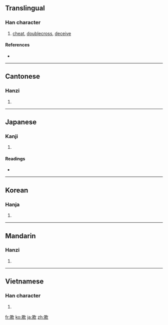 ==Translingual==

===Han character===
{{Han char|rn=76|rad=欠|as=08|sn=12|four=4788<sub>2</sub>|canj=廿金弓人 (TCNO)}}

# [[cheat]], [[doublecross]], [[deceive]]

====References====
* {{Han ref|kx=0568.140|dkj=16097|dj=0956.260|hdz=32142.030|uh=6B3A|ud=27450|bh=B4DB|bd=46299}}

----

==Cantonese==

===Hanzi===
{{yue-hanzi|jyut=|y=hei1}}

# {{defn|Cantonese|sort=欠08}}

----

==Japanese==

===Kanji===
{{ja-kanji|grade=c|rs=欠08}}

# {{defn|Japanese}}

====Readings====
* {{ja-readings|on=[[ぎ]] (gi), [[き]] (ki)|kun=[[あざむく]] (azamuku)}}

----

==Korean==

===Hanja===
{{ko-hanja|hangeul=기|eumhun=|rv=gi|mr=ki|y=ki}}

# {{defn|Korean|sort=欠08}}

----

==Mandarin==

===Hanzi===
{{cmn-hanzi|pin=[[chuā]] ([[chua1]]), [[qī]] ([[qi1]]), [[xū]] ([[xu1]])|wg=ch'ua<sup>1</sup>, ch'i<sup>1</sup>, hsü<sup>1</sup>}}

# {{defn|Mandarin|sort=欠08}}

----

==Vietnamese==

===Han character===
{{vi-hantu|[[khi]]|rs=欠08}}

# {{defn|Vietnamese|sort=欠08}}

[[fr:欺]]
[[ko:欺]]
[[ja:欺]]
[[zh:欺]]